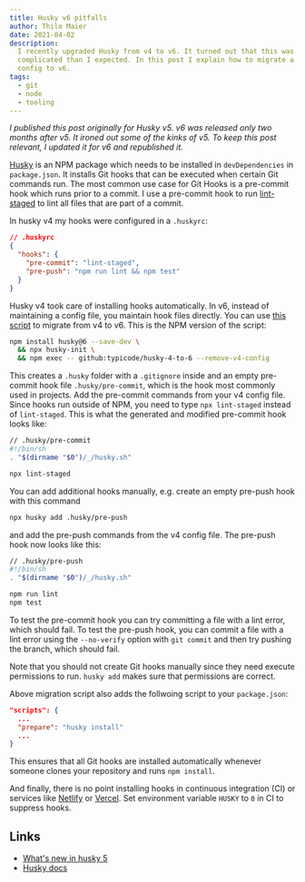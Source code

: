 ```yaml
---
title: Husky v6 pitfalls
author: Thilo Maier
date: 2021-04-02
description:
  I recently upgraded Husky from v4 to v6. It turned out that this was more
  complicated than I expected. In this post I explain how to migrate a simple v4
  config to v6.
tags:
  - git
  - node
  - tooling
---
```


_I published this post originally for Husky v5. v6 was released only two months
after v5. It ironed out some of the kinks of v5. To keep this post relevant, I
updated it for v6 and republished it._

[Husky](https://github.com/typicode/husky) is an NPM package which needs to be
installed in `devDependencies` in `package.json`. It installs Git hooks that can
be executed when certain Git commands run. The most common use case for Git
Hooks is a pre-commit hook which runs prior to a commit. I use a pre-commit hook
to run [lint-staged](https://github.com/okonet/lint-staged) to lint all files
that are part of a commit.

In husky v4 my hooks were configured in a `.huskyrc`:

```json
// .huskyrc
{
  "hooks": {
    "pre-commit": "lint-staged",
    "pre-push": "npm run lint && npm test"
  }
}
```

Husky v4 took care of installing hooks automatically. In v6, instead of
maintaining a config file, you maintain hook files directly. You can use
[this script](https://github.com/typicode/husky-4-to-6) to migrate from v4 to
v6. This is the NPM version of the script:

```bash
npm install husky@6 --save-dev \
  && npx husky-init \
  && npm exec -- github:typicode/husky-4-to-6 --remove-v4-config
```

This creates a `.husky` folder with a `.gitignore` inside and an empty
pre-commit hook file `.husky/pre-commit`, which is the hook most commonly used
in projects. Add the pre-commit commands from your v4 config file. Since hooks
run outside of NPM, you need to type `npx lint-staged` instead of `lint-staged`.
This is what the generated and modified pre-commit hook looks like:

```bash
// .husky/pre-commit
#!/bin/sh
. "$(dirname "$0")/_/husky.sh"

npx lint-staged
```

You can add additional hooks manually, e.g. create an empty pre-push hook with
this command

```bash
npx husky add .husky/pre-push
```

and add the pre-push commands from the v4 config file. The pre-push hook now
looks like this:

```bash
// .husky/pre-push
#!/bin/sh
. "$(dirname "$0")/_/husky.sh"

npm run lint
npm test
```

To test the pre-commit hook you can try committing a file with a lint error,
which should fail. To test the pre-push hook, you can commit a file with a lint
error using the `--no-verify` option with `git commit` and then try pushing the
branch, which should fail.

Note that you should not create Git hooks manually since they need execute
permissions to run. `husky add` makes sure that permissions are correct.

Above migration script also adds the follwoing script to your `package.json`:

```json
"scripts": {
  ...
  "prepare": "husky install"
  ...
}
```

This ensures that all Git hooks are installed automatically whenever someone
clones your repository and runs `npm install`.

And finally, there is no point installing hooks in continuous integration (CI)
or services like [Netlify](https://www.netlify.com/) or
[Vercel](https://vercel.com/). Set environment variable `HUSKY` to `0` in CI to
suppress hooks.

## Links

- [What's new in husky 5](https://dev.to/typicode/what-s-new-in-husky-5-32g5)
- [Husky docs](https://typicode.github.io/husky/)
